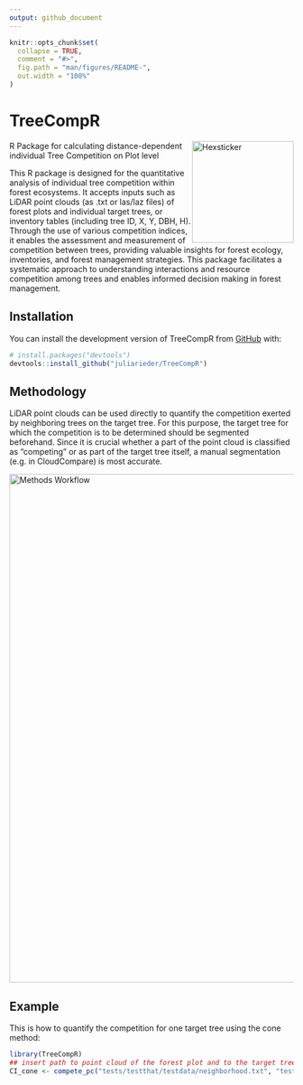 ```yaml
---
output: github_document
---
```


<!-- README.md is generated from README.Rmd. Please edit that file -->

```r
knitr::opts_chunk$set(
  collapse = TRUE,
  comment = "#>",
  fig.path = "man/figures/README-",
  out.width = "100%"
)
```

# TreeCompR

<!-- badges: start -->
<img src="man/figures/logo.png" height="180" alt="Hexsticker" style="float: right;">
R Package for calculating distance-dependent individual Tree Competition on Plot level

<!-- badges: end -->

This R package is designed for the quantitative analysis of individual tree competition within forest ecosystems. It accepts inputs such as LiDAR point clouds (as .txt or las/laz files) of forest plots and individual target trees, or inventory tables (including tree ID, X, Y, DBH, H). Through the use of various competition indices, it enables the assessment and measurement of competition between trees, providing valuable insights for forest ecology, inventories, and forest management strategies. This package facilitates a systematic approach to understanding interactions and resource competition among trees and enables informed decision making in forest management.

## Installation

You can install the development version of TreeCompR from [GitHub](https://github.com/) with:

``` r
# install.packages("devtools")
devtools::install_github("juliarieder/TreeCompR")
```
## Methodology 

LiDAR point clouds can be used directly to quantify the competition exerted by neighboring trees on the target tree. For this purpose, the target tree for which the competition is to be determined should be segmented beforehand. Since it is crucial whether a part of the point cloud is classified as "competing" or as part of the target tree itself, a manual segmentation (e.g. in CloudCompare) is most accurate.

<img src="man/figures/cone_cyl_method.jpg" alt="Methods Workflow" width="900">

## Example

This is how to quantify the competition for one target tree using the cone method:

```r
library(TreeCompR)
## insert path to point cloud of the forest plot and to the target tree point cloud
CI_cone <- compete_pc("tests/testthat/testdata/neighborhood.txt", "tests/testthat/testdata/tree.txt", "cone")
```




